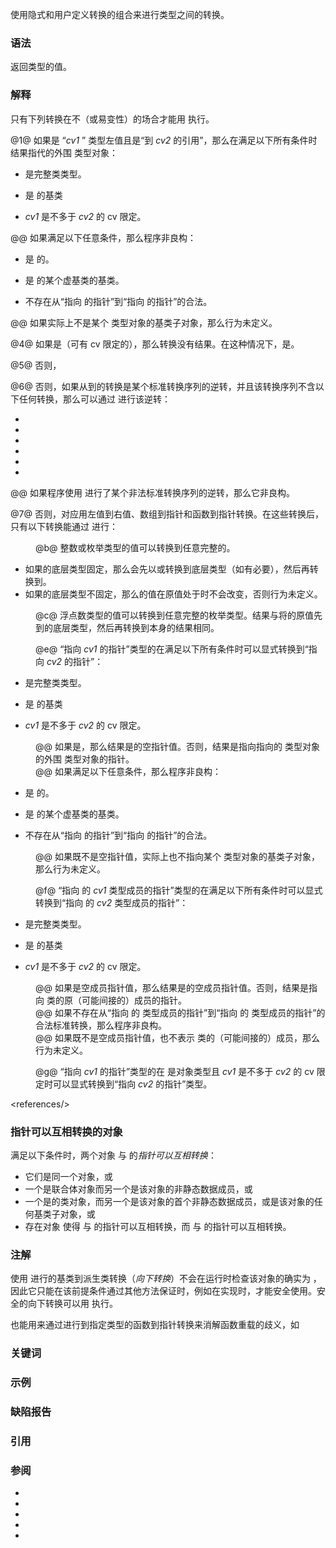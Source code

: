 {{title|{{tt|static_cast}} 转换}}
{{cpp/language/expressions/navbar}}
使用隐式和用户定义转换的组合来进行类型之间的转换。

===语法===
{{sdsc begin}}
{{sdsc|{{ttb|static_cast&lt;}}{{spar sep|目标类型}}{{ttb|&gt;(}}{{spar sep|表达式}}{{ttb|)}}}}
{{sdsc end}}

返回{{spar sep|目标类型}}类型的值。

===解释===
只有下列转换在不{{rlps|const_cast#移除常量性}}（或易变性）的场合才能用 {{c/core|static_cast}} 执行。

@1@ 如果{{spar sep|表达式}}是 “''cv1'' {{tt|Base}}” 类型左值且{{spar sep|目标类型}}是“到 ''cv2'' {{tt|Derived}} 的引用”，那么在满足以下所有条件时结果指代{{spar sep|表达式}}的外围 {{tt|Derived}} 类型对象：
* {{tt|Derived}} 是完整类类型。
* {{tt|Base}} 是 {{tt|Derived}} 的基类
* ''cv1'' 是不多于 ''cv2'' 的 cv 限定。
@@ 如果满足以下任意条件，那么程序非良构：
* {{tt|Base}} 是 {{tt|Derived}} 的{{rlps|derived class#虚基类}}。
* {{tt|Base}} 是 {{tt|Derived}} 的某个虚基类的基类。
* 不存在从“指向 {{tt|Derived}} 的指针”到“指向 {{tt|Base}} 的指针”的合法{{rlp|implicit conversion|标准转换}}。
@@ 如果{{spar sep|表达式}}实际上不是某个 {{tt|Derived}} 类型对象的基类子对象，那么行为未定义。
{{source|1=
struct B {};
struct D : B { B b };

D d;
B&amp; br1 = d;
B&amp; br2 = d.b;

static_cast&lt;D&amp;&gt;(br1); // OK，该左值指代原来的 d 对象
static_cast&lt;D&amp;&gt;(br2); // 未定义行为：子对象 b 不是基类子对象
}}

{{rrev|since=c++11|
@2@ 如果{{spar sep|目标类型}}是“到 {{tt|Derived}} 的右值引用”且{{spar sep|表达式}}是“（可有 cv 限定的）{{tt|Base}}” 类型亡值，其中 {{tt|Base}} 是 {{tt|Derived}} 的基类，那么这种转换的结果和约束与 “{{tt|Base}} 左值到 {{tt|Derived}} 引用”转换的相同。

@3@ 如果{{spar sep|目标类型}}是右值引用类型且被引用类型{{rlp|reference initialization#定义|引用兼容}}{{spar sep|表达式}}的类型，那么 {{c/core|static_cast}} 将{{rev inl|until=c++17|泛左值、类纯右值或数组纯右值}}{{rev inl|since=c++17|任何左值}}{{spar sep|表达式}}的值转换为与该表达式指代相同对象，或指代它的基类子对象（取决于{{spar|目标类型}}）的亡值。&lt;ref&gt;这种 {{c/core|static_cast}} 用于在 {{lc|std::move}} 中实现移动语义。&lt;/ref&gt;
@@ 如果{{spar sep|目标类型}}是{{spar sep|表达式}}的不可访问或有歧义的基类，那么程序非良构。
@@ 如果{{spar sep|表达式}}是{{rlp|bit field|位域}}左值，那么它会首先被转换成底层类型的纯右值。
}}

@4@ 如果{{spar sep|目标类型}}是（可有 cv 限定的）{{c/core|void}}，那么转换没有结果。在这种情况下，{{spar sep|表达式}}是{{rlps|expressions#弃值表达式}}。

@5@ 否则，
{{rev begin}}
{{rev|until=c++17|
如果对于某个虚设变量 {{c|temp}} 存在良构声明 {{box|{{spar|目标类型}} {{c/core|temp(}}{{spar sep|表达式}}{{c/core|);}}}}，那么{{spar sep|表达式}}可以显式转换到{{spar|目标类型}}。

此类显式转换的效果与在进行该声明和初始化后将 {{c|temp}} 作为转换结果相同。当且仅当该初始化将{{spar sep|表达式}}作为{{rev inl|until=c++11|左值}}{{rev inl|since=c++11|泛左值}}使用时，转换才会将它作为作为{{rev inl|until=c++11|左值}}{{rev inl|since=c++11|泛左值}}使用。
}}
{{rev|since=c++17|
如果满足以下任意条件，那么{{spar sep|表达式}}可以显式转换到{{spar|目标类型}}：
* 存在从{{spar sep|表达式}}到{{spar sep|目标类型}}的隐式转换序列。
* 对从{{spar sep|表达式}}{{rlp|direct initialization|直接初始化}}{{spar sep|目标类型}}对象或引用的{{rlp|overload resolution|重载决议}}会找到至少一个可行函数。
{{rrev|since=c++20|
* {{spar sep|目标类型}}是有首元素 {{c|x}} 的{{rlp|aggregate initialization#聚合体|聚合体类型}}，并且存在从{{spar sep|表达式}}到 {{c|x}} 的类型的隐式转换序列。
}}

此类显式转换定义如下：
* 如果{{spar sep|目标类型}}是引用类型，那么转换的效果与对于某个虚设变量 {{c|temp}} 进行声明和初始化 {{box|{{spar|目标类型}} {{c/core|temp(}}{{spar sep|表达式}}{{c/core|);}}}} 然后以 {{c|temp}} 作为转换结果相同。
* 否则，从{{spar sep|表达式}}直接初始化结果对象。
}}
{{rev end}}

@6@ 否则，如果从{{spar sep|表达式}}到{{spar sep|目标类型}}的转换是某个标准转换序列的逆转，并且该转换序列不含以下任何转换，那么可以通过 {{c/core|static_cast}} 进行该逆转：
* {{rlps|implicit conversion#左值到右值转换}}
* {{rlps|implicit conversion#数组到指针转换}}
* {{rlps|implicit conversion#函数到指针转换}}
* {{rlp|implicit conversion#指针转换|空指针转换}}
* {{rlp|implicit conversion#成员指针转换|空成员指针转换}}
* {{rlps|implicit conversion#布尔转换}}
{{rrev|since=c++17|
* {{rlps|implicit conversion#函数指针转换}}
}}
@@ 如果程序使用 {{c/core|static_cast}} 进行了某个非法标准转换序列的逆转，那么它非良构。

@7@ 否则，对{{spar sep|表达式}}应用左值到右值、数组到指针和函数到指针转换。在这些转换后，只有以下转换能通过 {{c/core|static_cast}} 进行：

{{rrev|since=c++11|
:@a@ {{rlps|enum#有作用域枚举}}类型的值可以转换到整数或浮点数类型。
{{rev begin}}
{{rev|until=c++20|
* 如果{{spar sep|目标类型}}是（可有 cv 限定的）{{c/core|bool}}，那么结果在{{spar sep|表达式}}的原值为零时是 {{c|false}}，在其他情况下是 {{c|true}}。
* 如果{{spar sep|目标类型}}是（可有 cv 限定的）{{c/core|bool}} 以外的整数类型，那么在{{spar sep|表达式}}的原值能够以{{spar sep|目标类型}}表示时不会改变值。否则结果值未定义。
}}
{{rev|since=c++20|
* 如果{{spar sep|目标类型}}是整数类型，那么结果与先转换到枚举的底层类型再转换到{{spar sep|目标类型}}的结果相同。
}}
{{rev end}}
* 如果{{spar sep|目标类型}}是浮点数类型，那么结果与将原值转换到{{spar sep|目标类型}}的结果相同。
}}

:@b@ 整数或枚举类型的值可以转换到任意完整的{{rlp|enum|枚举类型}}。
* 如果{{spar sep|目标类型}}的底层类型固定，那么{{spar sep|表达式}}会先以{{rlps|implicit conversion#整数提升}}或{{rlps|implicit conversion#整数转换}}转换到底层类型（如有必要），然后再转换到{{spar sep|目标类型}}。
* 如果{{spar sep|目标类型}}的底层类型不固定，那么{{spar sep|表达式}}的值在原值处于{{rlp|enum#注解|枚举值的范围中}}时不会改变，否则行为未定义。

:@c@ 浮点数类型的值可以转换到任意完整的枚举类型。结果与将{{spar sep|表达式}}的原值先{{rlp|implicit conversion#浮点数整数转换|转换}}到{{spar sep|目标类型}}的底层类型，然后再转换到{{spar sep|目标类型}}本身的结果相同。

{{rrev|since=c++23|
:@d@ 浮点数类型的纯右值可以转换到其他任意浮点数类型。
* 如果{{spar sep|表达式}}的源值能以目标类型准确表示，那么就不会更改它。
* 如果{{spar sep|表达式}}的源值处于目标类型的两个可表示值之间，那么由实现定义结果是这两个值中的哪一个。&lt;ref&gt;如果支持 IEEE，那么舍入默认为到最接近。&lt;/ref&gt;
* 否则，行为未定义。
}}

:@e@ “指向 ''cv1'' {{tt|Base}} 的指针”类型的{{rev inl|until=c++11|右值}}{{rev inl|since=c++11|纯右值}}在满足以下所有条件时可以显式转换到“指向 ''cv2'' {{tt|Derived}} 的指针”：
* {{tt|Derived}} 是完整类类型。
* {{tt|Base}} 是 {{tt|Derived}} 的基类
* ''cv1'' 是不多于 ''cv2'' 的 cv 限定。
:@@ 如果{{spar sep|表达式}}是{{rlp|pointer#空指针|空指针值}}，那么结果是{{spar sep|目标类型}}的空指针值。否则，结果是指向{{spar sep|表达式}}指向的 {{tt|Base}} 类型对象的外围 {{tt|Derived}} 类型对象的指针。
:@@ 如果满足以下任意条件，那么程序非良构：
* {{tt|Base}} 是 {{tt|Derived}} 的{{rlps|derived class#虚基类}}。
* {{tt|Base}} 是 {{tt|Derived}} 的某个虚基类的基类。
* 不存在从“指向 {{tt|Derived}} 的指针”到“指向 {{tt|Base}} 的指针”的合法{{rlp|implicit conversion|标准转换}}。
:@@ 如果{{spar sep|表达式}}既不是空指针值，实际上也不指向某个 {{tt|Derived}} 类型对象的基类子对象，那么行为未定义。

:@f@ “指向 {{tt|Derived}} 的 ''cv1'' {{tt|T}} 类型成员的指针”类型的{{rev inl|until=c++11|右值}}{{rev inl|since=c++11|纯右值}}在满足以下所有条件时可以显式转换到“指向 {{tt|Base}} 的 ''cv2'' {{tt|T}} 类型成员的指针”：
* {{tt|Derived}} 是完整类类型。
* {{tt|Base}} 是 {{tt|Derived}} 的基类
* ''cv1'' 是不多于 ''cv2'' 的 cv 限定。
:@@ 如果{{spar sep|表达式}}是空成员指针值，那么结果是{{spar sep|目标类型}}的空成员指针值。否则，结果是指向 {{tt|Base}} 类的原（可能间接的）成员的指针。
:@@ 如果不存在从“指向 {{tt|Base}} 的 {{tt|T}} 类型成员的指针”到“指向 {{tt|Derived}} 的 {{tt|T}} 类型成员的指针”的合法标准转换，那么程序非良构。
:@@ 如果{{spar sep|表达式}}既不是空成员指针值，也不表示 {{tt|Base}} 类的（可能间接的）成员，那么行为未定义。

:@g@ “指向 ''cv1'' {{c/core|void}} 的指针”类型的{{rev inl|until=c++11|右值}}{{rev inl|since=c++11|纯右值}}在 {{tt|T}} 是对象类型且 ''cv1'' 是不多于 ''cv2'' 的 cv 限定时可以显式转换到“指向 ''cv2'' {{tt|T}} 的指针”类型。
{{rev begin}}
{{rev|until=c++17|
* 如果{{spar sep|表达式}}是空指针值，那么结果是{{spar sep|目标类型}}的空指针值。
* 如果{{spar sep|表达式}}{{rlp|pointer#指针|表示}}内存中某个{{rlps|memory model#字节}}的地址 {{tt|A}}，并且 {{tt|A}} 满足 {{tt|T}} 的{{rlps|object#对齐}}要求，那么结果指针同样表示 {{tt|A}}。
* 其他此类指针转换的结果未指定。
* 如果{{spar sep|表达式}}是先前从“指向 ''cv3'' {{tt|T}} 的指针”类型对象转换得到的结果，那么本次转换的结果是原来的值。
}}
{{rev|since=c++17|
* 如果{{spar sep|表达式}}{{rlp|pointer#指针|表示}}内存中某个{{rlps|memory model#字节}}的地址 {{tt|A}}，但是 {{tt|A}} 不满足 {{tt|T}} 的{{rlps|object#对齐}}要求，那么结果未指定。
* 否则，如果{{spar sep|表达式}}指向 {{c|a}}，并且存在 {{tt|T}} 类型（忽略 cv 限定）对象 {{c|b}} 使得 {{c|a}} 与 {{c|b}} 的指针可以互相转换（见下文），那么结果是指向 {{c|b}} 的指针。
* 否则，该转换不会修改指针的值。
}}
{{rev end}}

{{cpp/language/cast return}}

&lt;references/&gt;

{{anchor|指针可以互相转换}}
===指针可以互相转换的对象===
满足以下条件时，两个对象 {{c|a}} 与 {{c|b}} 的''指针可以互相转换''：
* 它们是同一个对象，或
* 一个是联合体对象而另一个是该对象的非静态数据成员，或
* 一个是{{rlps|data members#标准布局}}的类对象，而另一个是该对象的首个非静态数据成员，或是该对象的任何基类子对象，或
* 存在对象 {{c|c}} 使得 {{c|a}} 与 {{c|c}} 的指针可以互相转换，而 {{c|c}} 与 {{c|b}} 的指针可以互相转换。

{{source|1=
union U { int a; double b; } u;
void* x = &amp;u;                        // x 的值是“指向 u 的指针”
double* y = static_cast&lt;double*&gt;(x); // y 的值是“指向 u.b 的指针”
char* z = static_cast&lt;char*&gt;(x);     // z 的值是“指向 u 的指针”
}}

===注解===
使用 {{c/core|static_cast}} 进行的基类到派生类转换（''向下转换''）不会在运行时检查该对象的{{rlps|type#动态类型}}确实为 {{tt|D}}，因此它只能在该前提条件通过其他方法保证时，例如在实现{{enwiki|Curiously recurring template pattern#Static polymorphism|静态多态}}时，才能安全使用。安全的向下转换可以用 {{rlpt|dynamic_cast}} 执行。

{{c/core|static_cast}} 也能用来通过进行到指定类型的函数到指针转换来消解函数重载的歧义，如
{{source|
std::for_each(files.begin(), files.end(),
              static_cast&lt;std::ostream&amp;(*)(std::ostream&amp;)&gt;(std::flush));
}}

===关键词===
{{ltt|cpp/keyword/static_cast}}

===示例===
{{example
|code=
#include &lt;iostream&gt;
#include &lt;vector&gt;

struct B
{
    int m = 42;
    const char* hello() const
    {
        return "Hello world，这里是 B！\n";
    }
};

struct D : B
{
    const char* hello() const
    {
        return "Hello world，这里是 D！\n";
    }
};

enum class E { ONE = 1, TWO, THREE };
enum EU { ONE = 1, TWO, THREE };

int main()
{
    // 1. 静态向下转换
    D d;
    B&amp; br = d; // 通过隐式转换向上转换
    std::cout &lt;&lt; "1) " &lt;&lt; br.hello();
    D&amp; another_d = static_cast&lt;D&amp;&gt;(br); // 向下转换
    std::cout &lt;&lt; "1) " &lt;&lt; another_d.hello();
    
    // 3. 左值到亡值
    std::vector&lt;int&gt; v0{1, 2, 3};
    std::vector&lt;int&gt; v2 = static_cast&lt;std::vector&lt;int&gt;&amp;&amp;&gt;(v0);
    std::cout &lt;&lt; "3) 移动后，v0.size() = " &lt;&lt; v0.size() &lt;&lt; '\n';
    
    // 4. 弃值表达式
    static_cast&lt;void&gt;(v2.size());
    
    // 5. 初始化转换
    int n = static_cast&lt;int&gt;(3.14); 
    std::cout &lt;&lt; "5) n = " &lt;&lt; n &lt;&lt; '\n';
    std::vector&lt;int&gt; v = static_cast&lt;std::vector&lt;int&gt;&gt;(10);
    std::cout &lt;&lt; "5) v.size() = " &lt;&lt; v.size() &lt;&lt; '\n';
    
    // 6. 隐式转换的逆转换
    void* nv = &amp;n;
    int* ni = static_cast&lt;int*&gt;(nv);
    std::cout &lt;&lt; "6) *ni = " &lt;&lt; *ni &lt;&lt; '\n';
    
    // 7a. 有作用域枚举到 int 或 float
    E e = E::TWO;
    int two = static_cast&lt;int&gt;(e);
    std::cout &lt;&lt; "7a) " &lt;&lt; two &lt;&lt; '\n';
    
    // 7b. int 到枚举，枚举到另一枚举
    E e2 = static_cast&lt;E&gt;(two);
    [[maybe_unused]]
    EU eu = static_cast&lt;EU&gt;(e2);
    
    // 7f. 指向成员指针向上转换
    int D::*pm = &amp;D::m;
    std::cout &lt;&lt; "7f) " &lt;&lt; br.*static_cast&lt;int B::*&gt;(pm) &lt;&lt; '\n';
    
    // 7g. void* 到任意对象指针
    void* voidp = &amp;e;
    [[maybe_unused]]
    std::vector&lt;int&gt;* p = static_cast&lt;std::vector&lt;int&gt;*&gt;(voidp);
}
|output=
1) Hello world，这里是 B！
1) Hello world，这里是 D！
3) 移动后，v0.size() = 0
5) n = 3
5) v.size() = 10
6) *ni = 3
7a) 2
7f) 42
}}

===缺陷报告===
{{dr list begin}}
{{dr list item|wg=cwg|dr=137|std=C++98|before=指向 {{c/core|void}} 的指针的常量性或易变性可以被去除|after=不能通过 {{c/core|static_cast}} 去除}}
{{dr list item|wg=cwg|dr=427|std=C++98|before=向下转换与直接初始化之间有歧义|after=此时选择向下转换}}
{{dr list item|wg=cwg|dr=439|std=C++98|before=当指向对象的指针先转换到指向 {{c/core|void}} 的指针再转换回自身时，&lt;br&gt;它的值只有在目标类型有相同的 cv 限定时才会保留|after=允许 cv 限定不同}}
{{dr list item|wg=cwg|dr=1094|std=C++98|before=未指明浮点数到枚举的转换|after=指明转换规则}}
{{dr list item|wg=cwg|dr=1320|std=C++11|before=未指明有作用域枚举到 {{c/core|bool}} 的转换|after=指明转换规则}}
{{dr list item|wg=cwg|dr=1412|std=C++98|before=从“指向 {{c/core|void}} 的指针”转换到“指向对象的指针”的结果不明确|after=使之明确}}
{{dr list item|wg=cwg|dr=1447|std=C++11|before=未指明位域到右值引用的转换（无法绑定引用到位域）|after=指明转换规则}}
{{dr list item|wg=cwg|dr=1766|std=C++98|before=整数或枚举到（另一）枚举的转换的结果在{{spar sep|表达式}}超出（结果枚举的）范围时未指定|after=此时行为未定义}}
{{dr list item|wg=cwg|dr=1832|std=C++98|before=整数或枚举到（另一）枚举的转换允许{{spar sep|目标类型}}不完整|after=此时结果枚举类型必须完整}}
{{dr list item|wg=cwg|dr=2224|std=C++98|before=从具有基类类型的成员到它的具有派生类类型的完整对象的转换合法|after=此时行为未定义}}
{{dr list item|wg=cwg|dr=2254|std=C++11|before=无数据成员的标准布局类对象可指针间转换到它的首个基类|after=可指针间转换到它的任意基类}}
{{dr list item|wg=cwg|dr=2284|std=C++11|before=联合体对象和该对象的非静态数据成员的指针不可互相转换|after=可以互相转换}}
{{dr list item|wg=cwg|dr=2310|std=C++98|before=基类到派生类的指针转换和派生类到基类的成员指针转换不需要派生类是完整类型|after=必须是完整类型}}
{{dr list item|wg=cwg|dr=2338|std=C++11|before=到底层类型固定的枚举类型的转换在{{spar sep|表达式}}超出范围时的行为未定义|after=先转换到底层类型&lt;br&gt;（不会有未定义行为）}}
{{dr list item|wg=cwg|dr=2499|std=C++11|before=标准布局类可以有非指针可互转换的基类，即使所有基类子对象均拥有相同地址|after=它没有}}
{{dr list item|wg=cwg|dr=2718|std=C++98|before=基类到派生类的引用转换不需要派生类是完整类型|after=必须是完整类型}}
{{dr list item|wg=cwg|dr=2882|std=C++98|before=不明确 {{c|static_cast&lt;void&gt;(expr)}} 是否&lt;br&gt;会尝试组成从 {{c|expr}} 到 {{c/core|void}} 的隐式转换序列|after=此时不会尝试}}
{{dr list end}}

===引用===
{{ref std c++23}}
{{ref std|section=7.6.1.9|title=Static cast|id=expr.static.cast}}
{{ref std end}}
{{ref std c++20}}
{{ref std|section=7.6.1.8|title=Static cast|id=expr.static.cast}}
{{ref std end}}
{{ref std c++17}}
{{ref std|section=8.2.9|title=Static cast|id=expr.static.cast}}
{{ref std end}}
{{ref std c++14}}
{{ref std|section=5.2.9|title=Static cast|id=expr.static.cast}}
{{ref std end}}
{{ref std c++11}}
{{ref std|section=5.2.9|title=Static cast|id=expr.static.cast}}
{{ref std end}}
{{ref std c++98}}
{{ref std|section=5.2.9|title=Static cast|id=expr.static.cast}}
{{ref std end}}
{{ref std c++03}}
{{ref std|section=5.2.9|title=Static cast|id=expr.static.cast}}
{{ref std end}}

===参阅===
* {{rlpt|const_cast}}
* {{rlpt|dynamic_cast}}
* {{rlpt|reinterpret_cast}}
* {{rlp|explicit cast|显式转换}}
* {{rlp|implicit conversion|隐式转换}}

{{langlinks|de|en|es|fr|it|ja|pt|ru}}